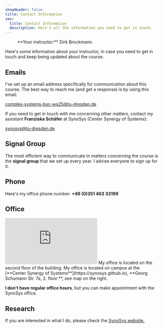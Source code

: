 ```yaml
---
showHeader: false
title: Contact Information
seo:
  title: Contact Information
  description: Here's all the information you need to get in touch.
---
```




<Figure src={dirk} srcDark={dirkDark} alt="Dirk Brockmann" margin={true}>
**Your instructor:** Dirk Brockmann.
</Figure>
Here's some information about your instructor, in case you need to get in touch and keep being updated about the course.

## Emails

I've set up an email address specifically for communication about this course. The best way to reach me (and get a response) is by using this email:

[complex-systems-bsc-ws25@tu-dresden.de](mailto:complex-systems-bsc-ws25@tu-dresden.de)

If you need to get in touch with me concerning other matters, contact my assistant **Franziska Schäfer** at
SynoSys (Center Synergy of Systems):

[synosys@tu-dresden.de](mailto:synosys@tu-dresden.de)


## Signal Group

The most efficient way to communicate in matters concerning the course
is the **signal group** that we set up every year. I advise everyone
to sign up for it.

## Phone

Here's my office phone number: **+49 (0)351 463 33199**

## Office

<MarginNote>
<iframe src="https://www.google.com/maps/embed?pb=!1m18!1m12!1m3!1d10037.512579074284!2d13.704058246542708!3d51.02763625024674!2m3!1f0!2f0!3f0!3m2!1i1024!2i768!4f13.1!3m3!1m2!1s0x4709c5940abd1f4f%3A0x490d22e2ee6850c8!2sGeorg-Schumann-Stra%C3%9Fe%207a%2C%2001069%20Dresden!5e0!3m2!1sde!2sde!4v1743796057106!5m2!1sde!2sde" style="border:0;" allowfullscreen="" loading="lazy" referrerpolicy="no-referrer-when-downgrade"></iframe>
My office is located on the second floor of the building.
</MarginNote>
My office is located on campus at the  [**Center Synergy of Systems**](https://synosys.github.io), **Georg Schumann Str. 7a, 2. floor.**, see map on the right. 




**I don't have regular office hours**, but you can make appointment with the SynoSys office.

## Research

If you are interested in what I do, please check the [SynoSys website.](https://synosys.github.io)

